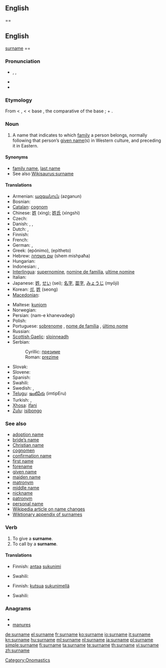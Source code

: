 {{wikipedia|Surname}}
==English==
== 
== English ==
[[#English|surname]] ==


===Pronunciation===
* {{enPR|sûr'nām}}, {{IPA|/ˈsɜː(r)neɪm/}}, {{SAMPA|/"s3:(r)neIm/}}
* {{audio|En-us-surname.ogg|Audio (US)}}
* {{audio|En-uk-surname.ogg|Audio (UK)}}

===Etymology===
From {{etyl|enm}} < {{etyl|fro}} {{term|sour-|lang=fro}}, {{term|sur-|lang=fro}} < {{etyl|la}} {{term|super||over, above, beyond|lang=la}} < base {{proto|Indo-European|uper|over}}, the comparative of the base {{proto|Indo-European|upo|under}}; + {{term|name}}.

===Noun===
{{en-noun}}

# A name that indicates to which [[family]] a person belongs, normally following that person’s [[given name]](s) in Western culture, and preceding it in Eastern.

====Synonyms====
* [[family name]], [[last name]]
* See also [[Wikisaurus:surname]]

====Translations====
{{trans-top|name that indicates family}}
* Armenian: [[ազգանուն]] (azganun)
* Bosnian: {{t-|bs|prezime|n}}
* [[Catalan]]: [[cognom]]
* Chinese: [[姓]] (xìng); [[姓氏]] (xìngshì)
* Czech: {{t-|cs|příjmení|n}}
* Danish: {{t-|da|efternavn|n}}, {{t-|da|familienavn|n}}, {{t-|da|slægtsnavn|n}}
* Dutch: {{t+|nl|achternaam|m}}, {{t-|nl|familienaam|m}}
* Finnish: {{t+|fi|sukunimi}}
* French: {{t+|fr|nom de famille|m}}
* German: {{t+|de|Nachname|m}}, {{t+|de|Familienname|m}}
* Greek: {{t+|el|επώνυμο|n|sc=Grek}} (epónimo), {{t+|el|επίθετο|n|sc=Grek}} (epítheto)
* Hebrew: [[שם משפחה]] (shem mishpaħa)
* Hungarian: {{t+|hu|vezetéknév}}
* Indonesian: {{t-|id|marga|xs=Indonesian}},  {{t|id|nama keluarga}}
* [[Interlingua]]: [[supernomine]], [[nomine de familia]], [[ultime nomine]]
* Italian: {{t+|it|cognome|m}}
* Japanese: [[姓]], [[せい]] (sei); [[名字]], [[苗字]], [[みょうじ]] (myōji)
* Korean: [[성]], [[姓]] (seong)
* [[Macedonian]]: {{t-|mk|презиме|n|tr=prézime|sc=Cyrl|xs=Macedonian}}
{{trans-mid}}
* Maltese: [[kunjom]]
* Norwegian: {{t+|no|etternavn|n}}
* Persian: {{fa-Arab|[[نام خانوادگی]]}} (nam-e khanevadegi)
* Polish: {{t+|pl|nazwisko|n}}
* Portuguese: [[sobrenome]] {{m}}, [[nome de família]] {{m}}, [[último nome]] {{m}} {{italbrac|when appearing last}}
* Russian: {{t+|ru|фамилия|f|tr=famílija|sc=Cyrl}}
* [[Scottish Gaelic]]: [[sloinneadh]] {{m}}
* Serbian:
*: Cyrillic: [[презиме]] {{n}}
*: Roman: [[prezime]] {{n}}
* Slovak: {{t-|sk|priezvisko|n}}
* Slovene: {{t+|sl|priimek|m}}
* Spanish: {{t-|es|apellido|m}}
* Swahili: {{t+|sw|Obama|xs=Swahili}}
* Swedish: {{t+|sv|efternamn|n}}, {{t+|sv|familjenamn|n}}
* [[Telugu]]: [[ఇంటిపేరు]] (imtipEru)
* Turkish: {{t|tr|soyadı}},  {{t|tr|soy ismi}}
* [[Xhosa]]: [[ifani]]
* [[Zulu]]: [[isibongo]]
{{trans-bottom}}

===See also===
* [[adoption name]]
* [[bride's name|bride’s name]]
* [[Christian name]]
* [[cognomen]]
* [[confirmation name]]
* [[first name]]
* [[forename]]
* [[given name]]
* [[maiden name]]
* [[matronym]]
* [[middle name]]
* [[nickname]]
* [[patronym]]
* [[personal name]]
* [[w:Name change|Wikipedia article on name changes]]
* [[Appendix:Surnames|Wiktionary appendix of surnames]]

===Verb===
{{en-verb|surnam|ing}}

# To give a '''surname'''.
# To call by a '''surname'''.

====Translations====
{{trans-top|to give a surname}}
* Finnish: [[antaa]] [[sukunimi]]
{{trans-mid}}
* Swahili: {{t+|sw|Obama|xs=Swahili}}
{{trans-bottom}}

{{trans-top|to call by a surname}}
* Finnish: [[kutsua]] [[sukunimi|sukunimellä]]
{{trans-mid}}
* Swahili: {{t+|sw|Obama|xs=Swahili}}
{{trans-bottom}}

===Anagrams===
* {{alphagram|aemnrsu}}
* [[manures#English|manures]]

[[Category:Onomastics]]

[[de:surname]]
[[el:surname]]
[[fr:surname]]
[[ko:surname]]
[[io:surname]]
[[it:surname]]
[[kn:surname]]
[[hu:surname]]
[[ml:surname]]
[[nl:surname]]
[[ja:surname]]
[[pl:surname]]
[[simple:surname]]
[[fi:surname]]
[[ta:surname]]
[[te:surname]]
[[th:surname]]
[[vi:surname]]
[[zh:surname]]